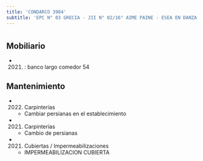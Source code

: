 ```yaml
---
title: 'CONDARCO 3984'
subtitle: 'EPC N° 03 GRECIA - JII N° 02/16° AIME PAINE - ESEA EN DANZA MASTRAZZI CURSO VOCACIONAL DE DANZA Y EXPRESIÓN CORPORAL INFANTIL N° 03'
---
```


#


## Mobiliario

*  (2021) : banco largo comedor 54 





## Mantenimiento

*  (2022) Carpinterías 
    + Cambiar persianas en el establecimiento

*  (2021) Carpinterías 
    + Cambio de persianas

*  (2021) Cubiertas / Impermeabilizaciones 
    + IMPERMEABILIZACION CUBIERTA



